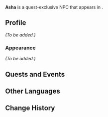 {{Meta
<!-- Remove this template after adding the missing info -->
|missing_NPC_profile  = yes
}}
{{Character Infobox
|type             = Quest NPC
|image            = NPC Asha.png
|region           = Sumeru
|location         = Sumeru

|ancestry         = <!-- Clan/family -->
|father           = 
|mother           = 
|spouse           = 
|sibling          = 
|child            = Yara
|childNote        = son
|relative         = 

|voiceEN          = 
|voiceCN          = 
|voiceJP          = 
}}
'''Asha''' is a quest-exclusive NPC that appears in {{Quest|The Start of Contamination}}.

==Profile==
<!-- Detailed story/lore information goes here. -->
''(To be added.)''

===Appearance===
<!-- Keep appearance section short and concise. Limit to 2 paragraphs with 3-4 sentences each. -->
''(To be added.)''

==Quests and Events==
{{Quests and Events}}
<!--
==Trivia==
* 
-->
==Other Languages==
{{Other Languages
|default_hidden = 1
|en      = Asha
|zhs     = 阿莎
|zhs_rm  = Āshā
|zht     = 阿莎
|zht_rm  = Āshā
|ja      = アシャ
|ja_rm   = Asha
|ko      = 아샤
|es      = Asha
|fr      = Asha
|ru      = Аша
|th      = Asha
|vi      = Asha
|de      = Asha
|id      = Asha
|pt      = Asha
|tr      = Asha
|it      = Asha
}}

==Change History==
{{Change History|3.0}}
<!--
==References==
{{Reflist}}
-->